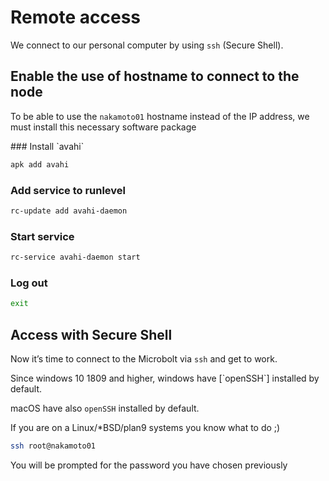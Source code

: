 
[`openSSH`]: https://github.com/PowerShell/openssh-portable

# Remote access

We connect to our personal computer by using `ssh` (Secure Shell).

## Enable the use of hostname to connect to the node

To be able to use the `nakamoto01` hostname instead of the IP address, we must
install this necessary software package

<Steps>
### Install `avahi`
 
```sh copy
apk add avahi
```
 
### Add service to runlevel

```sh copy
rc-update add avahi-daemon
```

### Start service

```sh copy
rc-service avahi-daemon start
```

### Log out

```sh copy
exit
```
</Steps>

## Access with Secure Shell

Now it’s time to connect to the Microbolt via `ssh` and get to work.

<Callout type="info">
Since windows 10 1809 and higher, windows have [`openSSH`] installed by default.

macOS have also `openSSH` installed by default.

If you are on a Linux/*BSD/plan9 systems you know what to do ;)
</Callout>

```sh copy
ssh root@nakamoto01
```

<Callout type="info">
You will be prompted for the password you have chosen previously
</Callout>